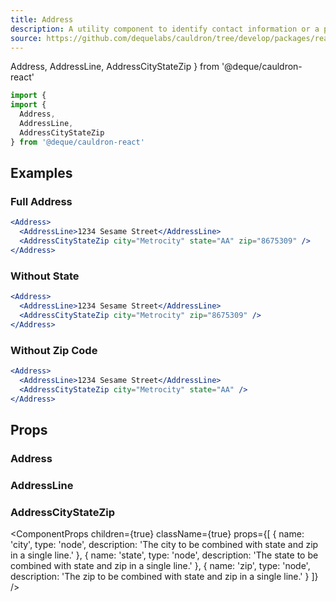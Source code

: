 ```yaml
---
title: Address
description: A utility component to identify contact information or a physical address.
source: https://github.com/dequelabs/cauldron/tree/develop/packages/react/src/components/Address/index.tsx
---
```


  Address,
  AddressLine,
  AddressCityStateZip
} from '@deque/cauldron-react'

```jsx
import {
import {
  Address,
  AddressLine,
  AddressCityStateZip
} from '@deque/cauldron-react'
```

## Examples

### Full Address


```jsx example
<Address>
  <AddressLine>1234 Sesame Street</AddressLine>
  <AddressCityStateZip city="Metrocity" state="AA" zip="8675309" />
</Address>
```

### Without State

```jsx example
<Address>
  <AddressLine>1234 Sesame Street</AddressLine>
  <AddressCityStateZip city="Metrocity" zip="8675309" />
</Address>
```

### Without Zip Code

```jsx example
<Address>
  <AddressLine>1234 Sesame Street</AddressLine>
  <AddressCityStateZip city="Metrocity" state="AA" />
</Address>
```

## Props

### Address

<ComponentProps
  children={true}
  className={true}
/>

### AddressLine

<ComponentProps
  children={true}
  className={true}
/>

### AddressCityStateZip

<ComponentProps
  children={true}
  className={true}
  props={[
    {
      name: 'city',
      type: 'node',
      description: 'The city to be combined with state and zip in a single line.'
    },
    {
      name: 'state',
      type: 'node',
      description: 'The state to be combined with state and zip in a single line.'
    },
    {
      name: 'zip',
      type: 'node',
      description: 'The zip to be combined with state and zip in a single line.'
    }
  ]}
/>
